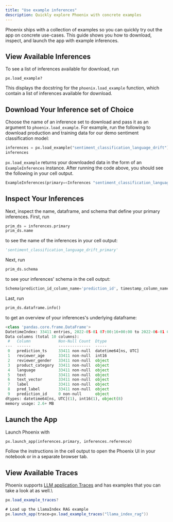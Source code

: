 ```yaml
---
title: "Use example inferences"
description: Quickly explore Phoenix with concrete examples
---
```


Phoenix ships with a collection of examples so you can quickly try out the app on concrete use-cases. This guide shows you how to download, inspect, and launch the app with example inferences.

## View Available Inferences

To see a list of inferences available for download, run

```
px.load_example?
```

This displays the docstring for the `phoenix.load_example` function, which contain a list of inferences available for download.

## Download Your Inference set of Choice

Choose the name of an inference set to download and pass it as an argument to `phoenix.load_example`. For example, run the following to download production and training data for our demo sentiment classification model:

```py
inferences = px.load_example("sentiment_classification_language_drift")
inferences
```

`px.load_example` returns your downloaded data in the form of an `ExampleInferences` instance. After running the code above, you should see the following in your cell output.

```python
ExampleInferences(primary=<Inferences "sentiment_classification_language_drift_primary">, reference=<Inferences "sentiment_classification_language_drift_reference">)
```

## Inspect Your Inferences

Next, inspect the name, dataframe, and schema that define your primary inferences. First, run

```py
prim_ds = inferences.primary
prim_ds.name
```

to see the name of the inferences in your cell output:

```py
'sentiment_classification_language_drift_primary'
```

Next, run

```py
prim_ds.schema
```

to see your inferences' schema in the cell output:

```python
Schema(prediction_id_column_name='prediction_id', timestamp_column_name='prediction_ts', feature_column_names=['reviewer_age', 'reviewer_gender', 'product_category', 'language'], tag_column_names=None, prediction_label_column_name='pred_label', prediction_score_column_name=None, actual_label_column_name='label', actual_score_column_name=None, embedding_feature_column_names={'text_embedding': EmbeddingColumnNames(vector_column_name='text_vector', raw_data_column_name='text', link_to_data_column_name=None)}, excluded_column_names=None)
```

Last, run

```py
prim_ds.dataframe.info()
```

to get an overview of your inferences's underlying dataframe:

```python
<class 'pandas.core.frame.DataFrame'>
DatetimeIndex: 33411 entries, 2022-05-01 07:00:16+00:00 to 2022-06-01 07:00:16+00:00
Data columns (total 10 columns):
 #   Column            Non-Null Count  Dtype
---  ------            --------------  -----
 0   prediction_ts     33411 non-null  datetime64[ns, UTC]
 1   reviewer_age      33411 non-null  int16
 2   reviewer_gender   33411 non-null  object
 3   product_category  33411 non-null  object
 4   language          33411 non-null  object
 5   text              33411 non-null  object
 6   text_vector       33411 non-null  object
 7   label             33411 non-null  object
 8   pred_label        33411 non-null  object
 9   prediction_id     0 non-null      object
dtypes: datetime64[ns, UTC](1), int16(1), object(8)
memory usage: 2.6+ MB
```

## Launch the App

Launch Phoenix with

```py
px.launch_app(inferences.primary, inferences.reference)
```

Follow the instructions in the cell output to open the Phoenix UI in your notebook or in a separate browser tab.

## View Available Traces

Phoenix supports [LLM application Traces](/phoenix/tracing/llm-traces) and has examples that you can take a look at as well.\\

```csharp
px.load_example_traces?

# Load up the LlamaIndex RAG example
px.launch_app(trace=px.load_example_traces("llama_index_rag"))
```


